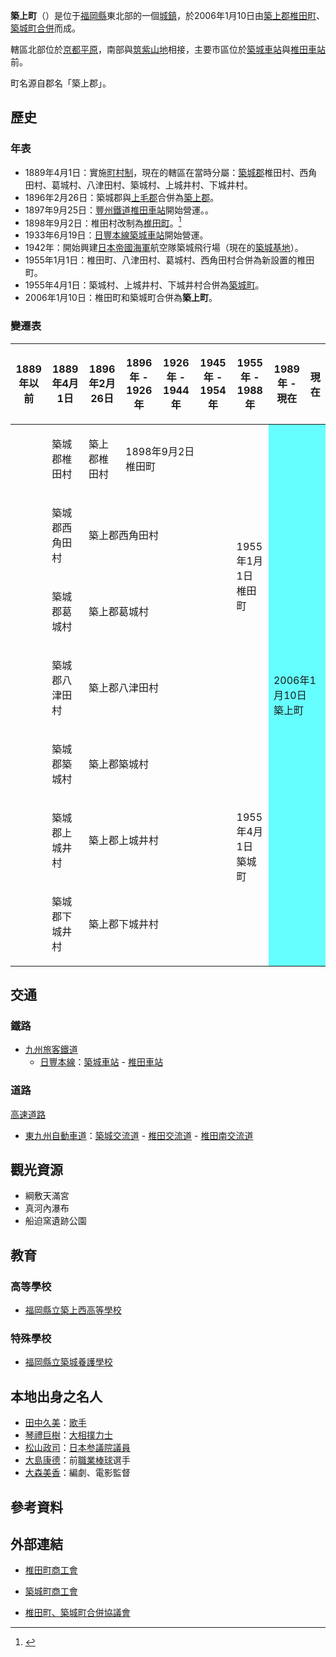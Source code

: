 {{日本町村
| 自治體名=築上
| 町村=町
| 圖像=[[File:Toriis_of_Tsunashiki_Temman_Shrine.jpg|240px]]
| 圖像說明=[[綱敷天滿宮|綱敷天滿宮]]（濱之宮）
| 町村章=[[File:Emblem_of_Chikujo.gif|100px]]
| 日文原名=築上町
| 平假名=ちくじょうまち
| 羅馬字拼音=Chikujō-machi
| 都道府縣=福岡縣
| 支廳=
| 郡=築上郡
| 編號=40647-3
| 面積=119.34
| 邊界未定=
| 人口=20,427
| 統計時間=2010年3月31日
| 自治體=[[行橋市|行橋市]]、[[豐前市|豐前市]]、[[京都町|京都町]]<br>'''[[大分縣|大分縣]]'''：[[中津市|中津市]]
| 樹=[[樟樹|樟樹]]
| 花=[[梅|梅]]
| 鳥=[[日本樹鶯|日本樹鶯]]
| 其他象徵物=
| 其他象徵=
| 首長=新川久三
| 議員數=20
| 郵遞區號=820-0392
| 所在地=築上郡築上町大字椎田891-2
| 電話號碼=930-56-0300
| 外部連結=http://www.town.chikujo.fukuoka.jp/
| 經度=
| 緯度=
| 地圖=[[File:Chikujo_in_Fukuoka_Prefecture.png|250px]]
| 註記=人口：[http://www.town.chikujo.fukuoka.jp/section/jinko/jinko.html 築上町官方網頁]
}}
'''築上町'''（{{jpn|j=築上町|hg=ちくじょうまち|rm=Chikujō machi|f=y}}）是位于[[福岡縣|福岡縣]]東北部的一個[[城鎮|城鎮]]，於2006年1月10日由[[築上郡|築上郡]][[椎田町|椎田町]]、[[築城町|築城町]][[市町村合併|合併]]而成。

轄區北部位於[[京都平原|京都平原]]，南部與[[筑紫山地|筑紫山地]]相接，主要市區位於[[築城車站|築城車站]]與[[椎田車站|椎田車站]]前。

町名源自郡名「築上郡」。

==歷史==
===年表===
* 1889年4月1日：實施[[町村制|町村制]]，現在的轄區在當時分屬：[[築城郡|築城郡]]椎田村、西角田村、葛城村、八津田村、築城村、上城井村、下城井村。
* 1896年2月26日：築城郡與[[上毛郡|上毛郡]]合併為[[築上郡|築上郡]]。
* 1897年9月25日：[[豐州鐵道|豐州鐵道]][[椎田車站|椎田車站]]開始營運。。
* 1898年9月2日：椎田村改制為[[椎田町|椎田町]]。<ref>{{cite web | language = ja | publisher = 築上町公所 | title = 築上町概要 | url = http://www.town.chikujo.fukuoka.jp/annai/gaiyou/gaiyou.htm | author =  | date =  | accessdate = 2010-04-15 | archive-date = 2013-05-26 | archive-url = https://web.archive.org/web/20130526030150/http://www.town.chikujo.fukuoka.jp/annai/gaiyou/gaiyou.htm | dead-url = no }}</ref>
* 1933年6月19日：[[日豐本線|日豐本線]][[築城車站|築城車站]]開始營運。
* 1942年：開始興建[[日本帝國海軍|日本帝國海軍]]航空隊築城飛行場（現在的[[築城基地|築城基地]]）。
* 1955年1月1日：椎田町、八津田村、葛城村、西角田村合併為新設置的椎田町。
* 1955年4月1日：築城村、上城井村、下城井村合併為[[築城町|築城町]]。
* 2006年1月10日：椎田町和築城町合併為'''築上町'''。

===變遷表===
{| class="wikitable" style="font-size:x-small"
! 1889年以前
! 1889年4月1日
! 1896年2月26日
! 1896年 - 1926年
! 1926年 - 1944年
! 1945年 - 1954年
! 1955年 - 1988年
! 1989年 - 現在
! 現在
|-
|
| 築城郡椎田村
| 築上郡椎田村
| colspan=3 | 1898年9月2日<br />椎田町
| rowspan=4 | 1955年1月1日<br />椎田町
| rowspan=7 colspan=2 style="background-color:#6ff;" | 2006年1月10日<br />築上町
|-
|
| 築城郡西角田村
| colspan=4 | 築上郡西角田村
|-
|
| 築城郡葛城村
| colspan=4 | 築上郡葛城村
|-
|
| 築城郡八津田村
| colspan=4 | 築上郡八津田村
|-
|
| 築城郡築城村
| colspan=4 | 築上郡築城村
| rowspan=3 | 1955年4月1日<br />築城町
|-
|
| 築城郡上城井村
| colspan=4 | 築上郡上城井村
|-
|
| 築城郡下城井村
| colspan=4 | 築上郡下城井村
|}

==交通==
===鐵路===
* [[九州旅客鐵道|九州旅客鐵道]]
** [[日豐本線|日豐本線]]：[[築城車站|築城車站]] - [[椎田車站|椎田車站]]

=== 道路 ===
; [[高速道路|高速道路]]
* [[東九州自動車道|東九州自動車道]]：[[築城交流道|築城交流道]] - [[椎田交流道|椎田交流道]] - [[椎田南交流道|椎田南交流道]]

==觀光資源==
* 綱敷天滿宮
* 真河內瀑布
* 船迫窯遺跡公園

==教育==
===高等學校===
* [[福岡縣立築上西高等學校|福岡縣立築上西高等學校]]

===特殊學校===
* [[福岡縣立築城養護學校|福岡縣立築城養護學校]]

== 本地出身之名人 ==
*[[田中久美|田中久美]]：[[歌手|歌手]]
*[[琴禮巨樹|琴禮巨樹]]：[[大相撲|大相撲]][[力士|力士]]
*[[松山政司|松山政司]]：[[日本参議院|日本参議院]][[議員|議員]]
*[[大島康德|大島康德]]：前[[職業棒球|職業棒球]]選手
*[[大森美香|大森美香]]：編劇、電影監督

== 參考資料 ==
{{reflist}}

==外部連結==
{{commonscat|Chikujo, Fukuoka}}
* {{Ja}} [http://www.fukuoka.com/shiida/ 椎田町商工會] {{Wayback|url=http://www.fukuoka.com/shiida/ |date=20090120114903 }}
* {{Ja}} [http://www.fukuoka.com/tsuiki/ 築城町商工會] {{Wayback|url=http://www.fukuoka.com/tsuiki/ |date=20120118134857 }}
* {{Ja}} [http://www.town.chikujo.fukuoka.jp/htcods/gappeikyou/index.html 椎田町、築城町合併協議會] {{Wayback|url=http://www.town.chikujo.fukuoka.jp/htcods/gappeikyou/index.html |date=20131217003309 }}

{{福岡縣}}